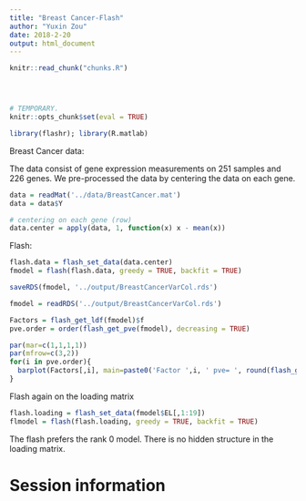 ```yaml
---
title: "Breast Cancer-Flash"
author: "Yuxin Zou"
date: 2018-2-20
output: html_document
---
```


```r
knitr::read_chunk("chunks.R")
```

<!-- Update knitr chunk options -->
```r
```

<!-- Insert the date the file was last updated -->
```r
```

<!-- Insert the code version (Git commit SHA1) if Git repository exists and R
 package git2r is installed -->
```r
```

```r
# TEMPORARY.
knitr::opts_chunk$set(eval = TRUE)
```

```r
library(flashr); library(R.matlab)
```

Breast Cancer data:

The data consist of gene expression measurements on 251 samples and 226 genes. We pre-processed the data by centering the data on each gene.
```r
data = readMat('../data/BreastCancer.mat')
data = data$Y

# centering on each gene (row)
data.center = apply(data, 1, function(x) x - mean(x))
```

Flash:
```r
flash.data = flash_set_data(data.center)
fmodel = flash(flash.data, greedy = TRUE, backfit = TRUE)

saveRDS(fmodel, '../output/BreastCancerVarCol.rds')
```

```r
fmodel = readRDS('../output/BreastCancerVarCol.rds')
```

```r
Factors = flash_get_ldf(fmodel)$f
pve.order = order(flash_get_pve(fmodel), decreasing = TRUE)
```
```r
par(mar=c(1,1,1,1))
par(mfrow=c(3,2))
for(i in pve.order){
  barplot(Factors[,i], main=paste0('Factor ',i, ' pve= ', round(flash_get_pve(fmodel)[i],3)), las=2, cex.names = 0.4, names="")
}
```

Flash again on the loading matrix
```r
flash.loading = flash_set_data(fmodel$EL[,1:19])
flmodel = flash(flash.loading, greedy = TRUE, backfit = TRUE)
```

The flash prefers the rank 0 model. There is no hidden structure in the loading matrix.

<!--
The result means that the loading matrix is nearly zero except the last column. I check the column mean of the loading matrix, the means are close to zero except the last column. This implies that the original data set could be factored with only the last factor. The last factor identifies the effect of gene 87.
-->


# Session information

<!-- Insert the session information into the document -->
```r
```
